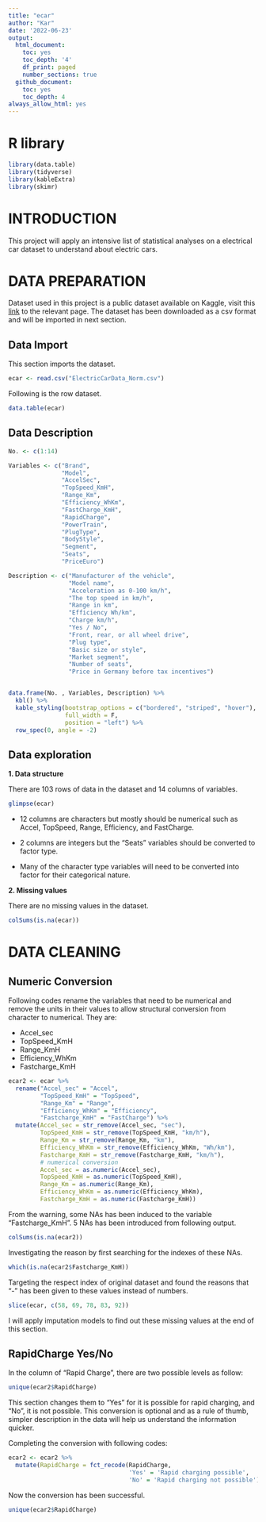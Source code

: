```yaml
---
title: "ecar"
author: "Kar"
date: '2022-06-23'
output:
  html_document:
    toc: yes
    toc_depth: '4'
    df_print: paged
    number_sections: true
  github_document:
    toc: yes
    toc_depth: 4
always_allow_html: yes
---
```


# R library

```r

library(data.table)
library(tidyverse)
library(kableExtra)
library(skimr)

```

# INTRODUCTION

This project will apply an intensive list of statistical analyses on a electrical car dataset to understand about electric cars.

# DATA PREPARATION

Dataset used in this project is a public dataset available on Kaggle, visit this [link](https://www.kaggle.com/datasets/geoffnel/evs-one-electric-vehicle-dataset) to the relevant page. The dataset has been downloaded as a csv format and will be imported in next section. 

## Data Import

This section imports the dataset.

```r
ecar <- read.csv("ElectricCarData_Norm.csv")

```

Following is the row dataset.

```r
data.table(ecar)
```

## Data Description

```r
No. <- c(1:14)

Variables <- c("Brand", 
               "Model", 
               "AccelSec",
               "TopSpeed_KmH",
               "Range_Km",
               "Efficiency_WhKm",
               "FastCharge_KmH",
               "RapidCharge",
               "PowerTrain",
               "PlugType",
               "BodyStyle",
               "Segment",
               "Seats",
               "PriceEuro")

Description <- c("Manufacturer of the vehicle",
                 "Model name",
                 "Acceleration as 0-100 km/h",
                 "The top speed in km/h",
                 "Range in km",
                 "Efficiency Wh/km",
                 "Charge km/h",
                 "Yes / No",
                 "Front, rear, or all wheel drive",
                 "Plug type",
                 "Basic size or style",
                 "Market segment",
                 "Number of seats",
                 "Price in Germany before tax incentives")


data.frame(No. , Variables, Description) %>% 
  kbl() %>% 
  kable_styling(bootstrap_options = c("bordered", "striped", "hover"), 
                full_width = F,
                position = "left") %>% 
  row_spec(0, angle = -2)


```



## Data exploration

**1. Data structure**

There are 103 rows of data in the dataset and 14 columns of variables. 

```r
glimpse(ecar)

```

* 12 columns are characters but mostly should be numerical such as Accel, TopSpeed, Range, Efficiency, and FastCharge.  

* 2 columns are integers but the "Seats" variables should be converted to factor type. 

* Many of the character type variables will need to be converted into factor for their categorical nature. 

**2. Missing values**

There are no missing values in the dataset.

```r
colSums(is.na(ecar))

```


# DATA CLEANING

## Numeric Conversion

Following codes rename the variables that need to be numerical and remove the units in their values to allow structural conversion from character to numerical. They are:

* Accel_sec    
* TopSpeed_KmH  
* Range_KmH  
* Efficiency_WhKm  
* Fastcharge_KmH  

```r
ecar2 <- ecar %>%
  rename("Accel_sec" = "Accel",
         "TopSpeed_KmH" = "TopSpeed",
         "Range_Km" = "Range",
         "Efficiency_WhKm" = "Efficiency",
         "Fastcharge_KmH" = "FastCharge") %>% 
  mutate(Accel_sec = str_remove(Accel_sec, "sec"),
         TopSpeed_KmH = str_remove(TopSpeed_KmH, "km/h"),
         Range_Km = str_remove(Range_Km, "km"),
         Efficiency_WhKm = str_remove(Efficiency_WhKm, "Wh/km"),
         Fastcharge_KmH = str_remove(Fastcharge_KmH, "km/h"),
         # numerical conversion
         Accel_sec = as.numeric(Accel_sec),
         TopSpeed_KmH = as.numeric(TopSpeed_KmH),
         Range_Km = as.numeric(Range_Km),
         Efficiency_WhKm = as.numeric(Efficiency_WhKm),
         Fastcharge_KmH = as.numeric(Fastcharge_KmH)) 

```

From the warning, some NAs has been induced to the variable "Fastcharge_KmH". 5 NAs has been introduced from following output. 

```r
colSums(is.na(ecar2))
```

Investigating the reason by first searching for the indexes of these NAs.

```r
which(is.na(ecar2$Fastcharge_KmH))

```
Targeting the respect index of original dataset and found the reasons that "-" has been given to these values instead of numbers. 

```r
slice(ecar, c(58, 69, 78, 83, 92))

```

I will apply imputation models to find out these missing values at the end of this section.


## RapidCharge Yes/No

In the column of "Rapid Charge", there are two possible levels as follow: 

```r
unique(ecar2$RapidCharge) 
```
This section changes them to "Yes" for it is possible for rapid charging, and "No", it is not possible. This conversion is optional and as a rule of thumb, simpler description in the data will help us understand the information quicker. 

Completing the conversion with following codes:

```r
ecar2 <- ecar2 %>% 
  mutate(RapidCharge = fct_recode(RapidCharge,
                                  'Yes' = 'Rapid charging possible',
                                  'No' = 'Rapid charging not possible'))

```

Now the conversion has been successful. 

```r
unique(ecar2$RapidCharge)
```




